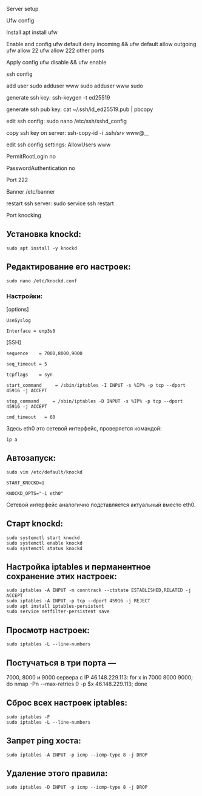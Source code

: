 Server setup

Ufw config

Install
apt install ufw

Enable and config
ufw default deny incoming && ufw default allow outgoing
ufw allow 22
ufw allow 222
other ports

Apply config
ufw disable && ufw enable

ssh config

add user
sudo adduser www
sudo adduser www sudo

generate ssh key:
ssh-keygen -t ed25519

generate ssh pub key:
cat ~/.ssh/id_ed25519.pub | pbcopy

edit ssh config:
sudo nano /etc/ssh/sshd_config

copy ssh key on server:
ssh-copy-id -i .ssh/_srv_ www@__

edit ssh config settings:
AllowUsers www

PermitRootLogin no

PasswordAuthentication no

Port 222

Banner /etc/banner

restart ssh server:
sudo service ssh restart

Port knocking

## Установка knockd:
```console
sudo apt install -y knockd
```

## Редактирование его настроек:
```console
sudo nano /etc/knockd.conf
```

### Настройки:

[options]

    UseSyslog

    Interface = enp3s0

[SSH]

    sequence    = 7000,8000,9000

    seq_timeout = 5

    tcpflags    = syn

    start_command     = /sbin/iptables -I INPUT -s %IP% -p tcp --dport 45916 -j ACCEPT

    stop_command     = /sbin/iptables -D INPUT -s %IP% -p tcp --dport 45916 -j ACCEPT

    cmd_timeout   = 60

Здесь eth0 это сетевой интерфейс, проверяется командой:
```console
ip a
```

## Автозапуск:
```console
sudo vim /etc/default/knockd
```
    START_KNOCKD=1

    KNOCKD_OPTS="-i eth0"


Сетевой интерфейс аналогично подставляется актуальный вместо eth0.

## Старт knockd:
```console
sudo systemctl start knockd
sudo systemctl enable knockd
sudo systemctl status knockd
```


## Настройка iptables и перманентное сохранение этих настроек:
```console
sudo iptables -A INPUT -m conntrack --ctstate ESTABLISHED,RELATED -j ACCEPT
sudo iptables -A INPUT -p tcp --dport 45916 -j REJECT
sudo apt install iptables-persistent
sudo service netfilter-persistent save
```

## Просмотр настроек:
```console
sudo iptables -L --line-numbers
```

## Постучаться в три порта — 
7000, 8000 и 9000 сервера с IP 46.148.229.113:
for x in 7000 8000 9000; do nmap -Pn --max-retries 0 -p $x 46.148.229.113; done 

## Сброс всех настроек iptables:
```console
sudo iptables -F
sudo iptables -L --line-numbers
```

## Запрет ping хоста:
```console
sudo iptables -A INPUT -p icmp --icmp-type 8 -j DROP
```

## Удаление этого правила:
```console
sudo iptables -D INPUT -p icmp --icmp-type 8 -j DROP
```
